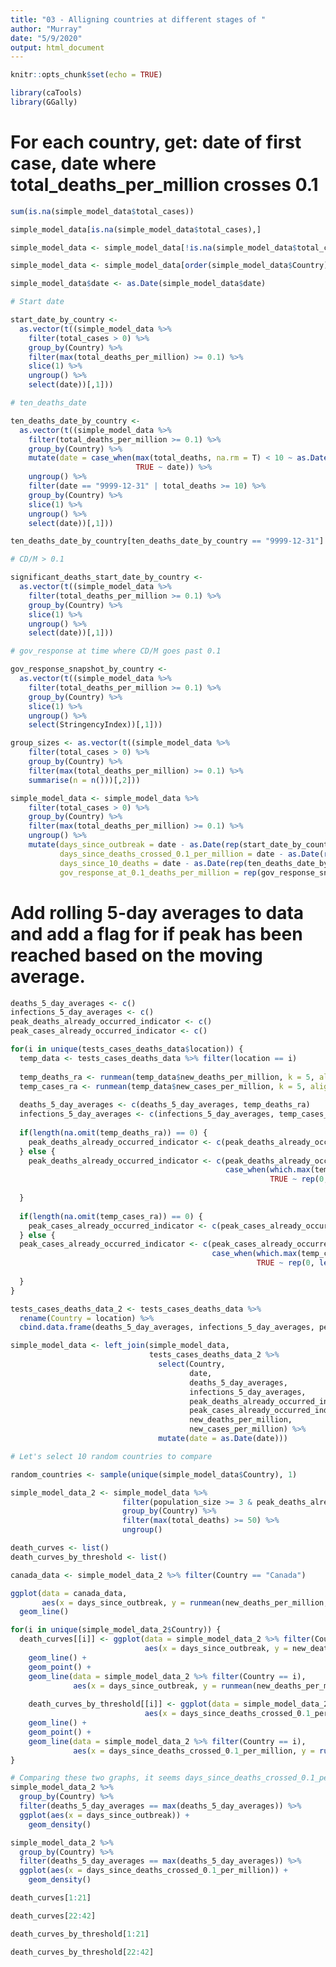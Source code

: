 ```yaml
---
title: "03 - Alligning countries at different stages of "
author: "Murray"
date: "5/9/2020"
output: html_document
---
```


```r
knitr::opts_chunk$set(echo = TRUE)

library(caTools)
library(GGally)
```

# For each country, get: date of first case, date where total_deaths_per_million crosses 0.1

```r
sum(is.na(simple_model_data$total_cases))

simple_model_data[is.na(simple_model_data$total_cases),]

simple_model_data <- simple_model_data[!is.na(simple_model_data$total_cases),]

simple_model_data <- simple_model_data[order(simple_model_data$Country),]

simple_model_data$date <- as.Date(simple_model_data$date)

# Start date

start_date_by_country <- 
  as.vector(t((simple_model_data %>%
    filter(total_cases > 0) %>%
    group_by(Country) %>%
    filter(max(total_deaths_per_million) >= 0.1) %>%
    slice(1) %>%
    ungroup() %>%
    select(date))[,1]))

# ten_deaths_date

ten_deaths_date_by_country <- 
  as.vector(t((simple_model_data %>%
    filter(total_deaths_per_million >= 0.1) %>%
    group_by(Country) %>%
    mutate(date = case_when(max(total_deaths, na.rm = T) < 10 ~ as.Date("9999-12-31"),
                            TRUE ~ date)) %>%
    ungroup() %>%
    filter(date == "9999-12-31" | total_deaths >= 10) %>%
    group_by(Country) %>%
    slice(1) %>%
    ungroup() %>%
    select(date))[,1]))

ten_deaths_date_by_country[ten_deaths_date_by_country == "9999-12-31"] <- NA

# CD/M > 0.1

significant_deaths_start_date_by_country <- 
  as.vector(t((simple_model_data %>%
    filter(total_deaths_per_million >= 0.1) %>%
    group_by(Country) %>%
    slice(1) %>%
    ungroup() %>%
    select(date))[,1]))

# gov_response at time where CD/M goes past 0.1

gov_response_snapshot_by_country <- 
  as.vector(t((simple_model_data %>%
    filter(total_deaths_per_million >= 0.1) %>%
    group_by(Country) %>%
    slice(1) %>%
    ungroup() %>%
    select(StringencyIndex))[,1]))

group_sizes <- as.vector(t((simple_model_data %>%
    filter(total_cases > 0) %>%
    group_by(Country) %>%
    filter(max(total_deaths_per_million) >= 0.1) %>%
    summarise(n = n()))[,2]))

simple_model_data <- simple_model_data %>%
    filter(total_cases > 0) %>%
    group_by(Country) %>%
    filter(max(total_deaths_per_million) >= 0.1) %>%
    ungroup() %>%
    mutate(days_since_outbreak = date - as.Date(rep(start_date_by_country, group_sizes)),
           days_since_deaths_crossed_0.1_per_million = date - as.Date(rep(significant_deaths_start_date_by_country, group_sizes)),
           days_since_10_deaths = date - as.Date(rep(ten_deaths_date_by_country, group_sizes)),
           gov_response_at_0.1_deaths_per_million = rep(gov_response_snapshot_by_country, group_sizes))

```

# Add rolling 5-day averages to data and add a flag for if peak has been reached based on the moving average.

```r
deaths_5_day_averages <- c()
infections_5_day_averages <- c()
peak_deaths_already_occurred_indicator <- c()
peak_cases_already_occurred_indicator <- c()

for(i in unique(tests_cases_deaths_data$location)) {
  temp_data <- tests_cases_deaths_data %>% filter(location == i)
  
  temp_deaths_ra <- runmean(temp_data$new_deaths_per_million, k = 5, align = "right")
  temp_cases_ra <- runmean(temp_data$new_cases_per_million, k = 5, align = "right")
  
  deaths_5_day_averages <- c(deaths_5_day_averages, temp_deaths_ra)
  infections_5_day_averages <- c(infections_5_day_averages, temp_cases_ra)
  
  if(length(na.omit(temp_deaths_ra)) == 0) {
    peak_deaths_already_occurred_indicator <- c(peak_deaths_already_occurred_indicator, rep(0, length(temp_deaths_ra)))
  } else {
    peak_deaths_already_occurred_indicator <- c(peak_deaths_already_occurred_indicator,
                                                case_when(which.max(temp_deaths_ra) < length(temp_deaths_ra) - 3 ~ rep(1, length(temp_deaths_ra)),
                                                          TRUE ~ rep(0, length(temp_deaths_ra))))
    
  }
  
  if(length(na.omit(temp_cases_ra)) == 0) {
    peak_cases_already_occurred_indicator <- c(peak_cases_already_occurred_indicator, rep(0, length(temp_cases_ra)))
  } else {
  peak_cases_already_occurred_indicator <- c(peak_cases_already_occurred_indicator,
                                             case_when(which.max(temp_cases_ra) < length(temp_cases_ra) - 3 ~ rep(1, length(temp_cases_ra)),
                                                       TRUE ~ rep(0, length(temp_cases_ra))))
    
  }
}

tests_cases_deaths_data_2 <- tests_cases_deaths_data %>%
  rename(Country = location) %>%
  cbind.data.frame(deaths_5_day_averages, infections_5_day_averages, peak_deaths_already_occurred_indicator, peak_cases_already_occurred_indicator)

simple_model_data <- left_join(simple_model_data,
                               tests_cases_deaths_data_2 %>%
                                 select(Country,
                                        date,
                                        deaths_5_day_averages,
                                        infections_5_day_averages,
                                        peak_deaths_already_occurred_indicator,
                                        peak_cases_already_occurred_indicator,
                                        new_deaths_per_million,
                                        new_cases_per_million) %>%
                                 mutate(date = as.Date(date)))
```

```r
# Let's select 10 random countries to compare

random_countries <- sample(unique(simple_model_data$Country), 1)

simple_model_data_2 <- simple_model_data %>%
                         filter(population_size >= 3 & peak_deaths_already_occurred_indicator == 1) %>%
                         group_by(Country) %>%
                         filter(max(total_deaths) >= 50) %>%
                         ungroup()

death_curves <- list()
death_curves_by_threshold <- list()

canada_data <- simple_model_data_2 %>% filter(Country == "Canada")

ggplot(data = canada_data,
       aes(x = days_since_outbreak, y = runmean(new_deaths_per_million, 5))) +
  geom_line()

for(i in unique(simple_model_data_2$Country)) {
  death_curves[[i]] <- ggplot(data = simple_model_data_2 %>% filter(Country == i),
                              aes(x = days_since_outbreak, y = new_deaths_per_million, color = Country)) +
    geom_line() +
    geom_point() +
    geom_line(data = simple_model_data_2 %>% filter(Country == i),
              aes(x = days_since_outbreak, y = runmean(new_deaths_per_million, 5, align = "right"), color = "5-day rolling average"))
  
    death_curves_by_threshold[[i]] <- ggplot(data = simple_model_data_2 %>% filter(Country == i),
                              aes(x = days_since_deaths_crossed_0.1_per_million, y = new_deaths_per_million, color = Country)) +
    geom_line() +
    geom_point() +
    geom_line(data = simple_model_data_2 %>% filter(Country == i),
              aes(x = days_since_deaths_crossed_0.1_per_million, y = runmean(new_deaths_per_million, 5, align = "right"), color = "5-day rolling average"))
}

# Comparing these two graphs, it seems days_since_deaths_crossed_0.1_per_million brings peaks closer together, so is probably preferable
simple_model_data_2 %>%
  group_by(Country) %>%
  filter(deaths_5_day_averages == max(deaths_5_day_averages)) %>%
  ggplot(aes(x = days_since_outbreak)) +
    geom_density()

simple_model_data_2 %>%
  group_by(Country) %>%
  filter(deaths_5_day_averages == max(deaths_5_day_averages)) %>%
  ggplot(aes(x = days_since_deaths_crossed_0.1_per_million)) +
    geom_density()
```

```r
death_curves[1:21]
```

```r
death_curves[22:42]
```

```r
death_curves_by_threshold[1:21]
```

```r
death_curves_by_threshold[22:42]
```

